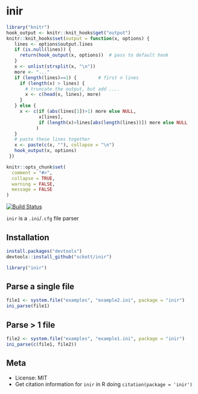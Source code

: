 inir
=====

```r
library("knitr")
hook_output <- knitr::knit_hooks$get("output")
knitr::knit_hooks$set(output = function(x, options) {
   lines <- options$output.lines
   if (is.null(lines)) {
     return(hook_output(x, options))  # pass to default hook
   }
   x <- unlist(strsplit(x, "\n"))
   more <- "..."
   if (length(lines)==1) {        # first n lines
     if (length(x) > lines) {
       # truncate the output, but add ....
       x <- c(head(x, lines), more)
     }
   } else {
     x <- c(if (abs(lines[1])>1) more else NULL, 
            x[lines], 
            if (length(x)>lines[abs(length(lines))]) more else NULL
           )
   }
   # paste these lines together
   x <- paste(c(x, ""), collapse = "\n")
   hook_output(x, options)
 })

knitr::opts_chunk$set(
  comment = "#>",
  collapse = TRUE,
  warning = FALSE,
  message = FALSE
)
```

[![Build Status](https://api.travis-ci.org/sckott/inir.png?branch=master)](https://travis-ci.org/sckott/inir)

`inir` is a `.ini`/`.cfg` file parser

## Installation

```r
install.packages("devtools")
devtools::install_github("sckott/inir")
```

```r
library("inir")
```

## Parse a single file

```r
file1 <- system.file("examples", "example2.ini", package = "inir")
ini_parse(file1)
```

## Parse > 1 file

```r
file2 <- system.file("examples", "example1.ini", package = "inir")
ini_parse(c(file1, file2))
```

## Meta

* License: MIT
* Get citation information for `inir` in R doing `citation(package = 'inir')`
